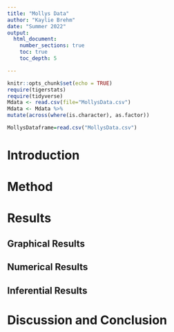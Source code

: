 ```yaml
---
title: "Mollys Data"
author: "Kaylie Brehm"
date: "Summer 2022"
output: 
  html_document:
    number_sections: true
    toc: true
    toc_depth: 5

---
```


```r
knitr::opts_chunk$set(echo = TRUE)
require(tigerstats)
require(tidyverse)
Mdata <- read.csv(file="MollysData.csv")
Mdata <- Mdata %>%
mutate(across(where(is.character), as.factor))

```


```r
MollysDataframe=read.csv("MollysData.csv")
```

# Introduction

# Method

# Results

## Graphical Results

## Numerical Results

## Inferential Results

# Discussion and Conclusion
